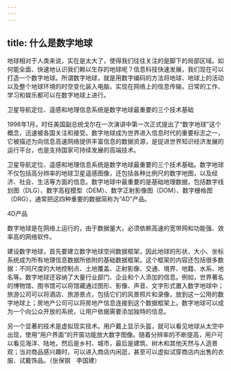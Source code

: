 ```yaml
---
---
---
```

title: 什么是数字地球
---




地球相对于人类来说，实在是太大了，使得我们往往关注的是脚下的局部区域。如何能全面、快速地认识我们赖以生存的地球呢？信息科技快速发展，我们现在可以打造一个数字地球。所谓数字地球，就是用数字编码的方法将地球、地球上的活动以及整个地球环境的时空变化装入电脑，实现在网络上的信息传输，日常的工作、学习和娱乐都可以在数字地球上进行。

卫星导航定位、遥感和地理信息系统是数字地球最重要的三个技术基础



1998年1月，时任美国副总统戈尔在一次演讲中第一次正式提出了“数字地球”这个概念，迅速被各国关注和接受。数字地球成为世界进入信息时代的重要标志之一，它被描述为向信息高速网络提供丰富信息的数据资源，是促进世界知识经济发展的运行平台，也是支持国家可持续发展的高端技术。

卫星导航定位、遥感和地理信息系统是数字地球最重要的三个技术基础。数字地球不仅包括高分辨率的地球卫星遥感图像，还包括各种比例尺的数字地图，以及经济、社会、生活等方面的信息。数字地球中最重要的是基础地理数据，包括数字线划图（DLG）、数字高程模型（DEM）、数字正射影像图（DOM）、数字栅格图（DRG），通常把这四种重要的数据简称为“4D”产品。

4D产品



数字地球是在网络上运行的，由于数据量大，必须依赖高速的宽带网和功能强、效率高的网络软件。

建设数字地球，首先要建立数字地球空间数据框架，因此地球的形状、大小、坐标系统成为所有地理信息数据所依附的基础数据框架。这个框架的内容还包括很多数据：不同尺度的大地控制点、土地覆盖、正射影像、交通、境界、地籍、水系、地名等。数字地球还容纳了大量行业部门、企业和个人添加的信息。例如，世界著名的博物馆、图书馆可以将馆藏通过图形、影像、声音、文字形式置入数字地球中；旅游公司可以将酒店、旅游景点，包括它们的风景照片和录像，放到这一公用的数字地球上；房地产公司可以将房地产信息连接到这个数据框架上。数字地球可以成为一个向公众开放的系统，让用户依据需要添加独特的信息。

另一个显著的技术是虚拟现实技术。用户戴上显示头盔，就可以看见地球从太空中出现，使用“用户界面”的开窗功能放大数字图像。随着分辨率的不断提高，用户可以看见海洋、陆地，然后是乡村、城市，最后是建筑、树木和其他天然与人造景观；当对商品感兴趣时，可以进入商店内闲逛，甚至可以虚拟试穿商店内出售的衣服、试戴饰品。（张保钢　李国建）